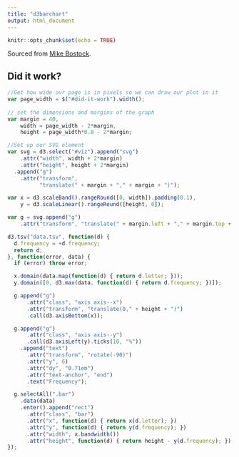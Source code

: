 ```yaml
---
title: "d3barchart"
output: html_document
---
```


```r
knitr::opts_chunk$set(echo = TRUE)
```

<style>

.bar {
  fill: steelblue;
}

.bar:hover {
  fill: brown;
}

.axis--x path {
  display: none;
}

</style>

Sourced from [Mike Bostock](https://bl.ocks.org/mbostock/3885304).

<!-- part of the requirement for the javascipt to run -->
<div id="did-it-work" class="section level2">

## Did it work?

<script src="https://code.jquery.com/jquery-3.1.1.min.js"></script>
<script src="https://d3js.org/d3.v4.min.js"></script>

<div id="viz"></div>



```js

//Get how wide our page is in pixels so we can draw our plot in it
var page_width = $("#did-it-work").width();
  
// set the dimensions and margins of the graph
var margin = 40,
    width = page_width - 2*margin,
    height = page_width*0.8 - 2*margin;

//Set up our SVG element
var svg = d3.select("#viz").append("svg")
    .attr("width", width + 2*margin)
    .attr("height", height + 2*margin)
  .append("g")
    .attr("transform",
          "translate(" + margin + "," + margin + ")");

var x = d3.scaleBand().rangeRound([0, width]).padding(0.1),
    y = d3.scaleLinear().rangeRound([height, 0]);

var g = svg.append("g")
    .attr("transform", "translate(" + margin.left + "," + margin.top + ")");

d3.tsv("data.tsv", function(d) {
  d.frequency = +d.frequency;
  return d;
}, function(error, data) {
  if (error) throw error;

  x.domain(data.map(function(d) { return d.letter; }));
  y.domain([0, d3.max(data, function(d) { return d.frequency; })]);

  g.append("g")
      .attr("class", "axis axis--x")
      .attr("transform", "translate(0," + height + ")")
      .call(d3.axisBottom(x));

  g.append("g")
      .attr("class", "axis axis--y")
      .call(d3.axisLeft(y).ticks(10, "%"))
    .append("text")
      .attr("transform", "rotate(-90)")
      .attr("y", 6)
      .attr("dy", "0.71em")
      .attr("text-anchor", "end")
      .text("Frequency");

  g.selectAll(".bar")
    .data(data)
    .enter().append("rect")
      .attr("class", "bar")
      .attr("x", function(d) { return x(d.letter); })
      .attr("y", function(d) { return y(d.frequency); })
      .attr("width", x.bandwidth())
      .attr("height", function(d) { return height - y(d.frequency); });
});

```

</div>

<!-- part of the requirement for the javascipt to run -->
